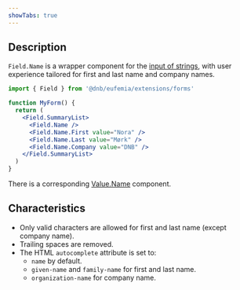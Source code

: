 ```yaml
---
showTabs: true
---
```


## Description

`Field.Name` is a wrapper component for the [input of strings](/uilib/extensions/forms/base-fields/String), with user experience tailored for first and last name and company names.

```jsx
import { Field } from '@dnb/eufemia/extensions/forms'

function MyForm() {
  return (
    <Field.SummaryList>
      <Field.Name />
      <Field.Name.First value="Nora" />
      <Field.Name.Last value="Mørk" />
      <Field.Name.Company value="DNB" />
    </Field.SummaryList>
  )
}
```

There is a corresponding [Value.Name](/uilib/extensions/forms/Value/Name) component.

## Characteristics

- Only valid characters are allowed for first and last name (except company name).
- Trailing spaces are removed.
- The HTML `autocomplete` attribute is set to:
  - `name` by default.
  - `given-name` and `family-name` for first and last name.
  - `organization-name` for company name.
